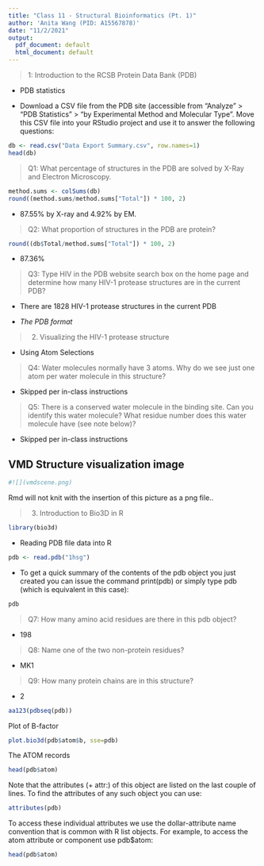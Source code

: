 ```yaml
---
title: "Class 11 - Structural Bioinformatics (Pt. 1)"
author: 'Anita Wang (PID: A15567878)'
date: "11/2/2021"
output:
  pdf_document: default
  html_document: default
---
```


>1: Introduction to the RCSB Protein Data Bank (PDB)

- PDB statistics

- Download a CSV file from the PDB site (accessible from “Analyze” > “PDB Statistics” > “by Experimental Method and Molecular Type”. Move this CSV file into your RStudio project and use it to answer the following questions:

```r
db <- read.csv("Data Export Summary.csv", row.names=1)
head(db)
```


>Q1: What percentage of structures in the PDB are solved by X-Ray and Electron Microscopy.

```r
method.sums <- colSums(db)
round((method.sums/method.sums["Total"]) * 100, 2)
```

- 87.55% by X-ray and 4.92% by EM. 

>Q2: What proportion of structures in the PDB are protein?

```r
round((db$Total/method.sums["Total"]) * 100, 2)
```

- 87.36%

>Q3: Type HIV in the PDB website search box on the home page and determine how many HIV-1 protease structures are in the current PDB?

- There are 1828 HIV-1 protease structures in the current PDB


- *The PDB format*

> 2. Visualizing the HIV-1 protease structure

- Using Atom Selections

>Q4: Water molecules normally have 3 atoms. Why do we see just one atom per water molecule in this structure?

- Skipped per in-class instructions  

>Q5: There is a conserved water molecule in the binding site. Can you identify this water molecule? What residue number does this water molecule have (see note below)?

- Skipped per in-class instructions 

## VMD Structure visualization image

```r
#![](vmdscene.png)
```

Rmd will not knit with the insertion of this picture as a png file.. 

> 3. Introduction to Bio3D in R

```r
library(bio3d)

```

- Reading PDB file data into R

```r
pdb <- read.pdb("1hsg")

```

- To get a quick summary of the contents of the pdb object you just created you can issue the command print(pdb) or simply type pdb (which is equivalent in this case):

```r
pdb
```

> Q7: How many amino acid residues are there in this pdb object? 

- 198

> Q8: Name one of the two non-protein residues? 

- MK1 

> Q9: How many protein chains are in this structure? 

- 2

```r
aa123(pdbseq(pdb))
```

Plot of B-factor

```r
plot.bio3d(pdb$atom$b, sse=pdb)
```

The ATOM records

```r
head(pdb$atom)
```



Note that the attributes (+ attr:) of this object are listed on the last couple of lines. To find the attributes of any such object you can use:

```r
attributes(pdb)

```

To access these individual attributes we use the dollar-attribute name convention that is common with R list objects. For example, to access the atom attribute or component use pdb$atom:


```r
head(pdb$atom)

```

